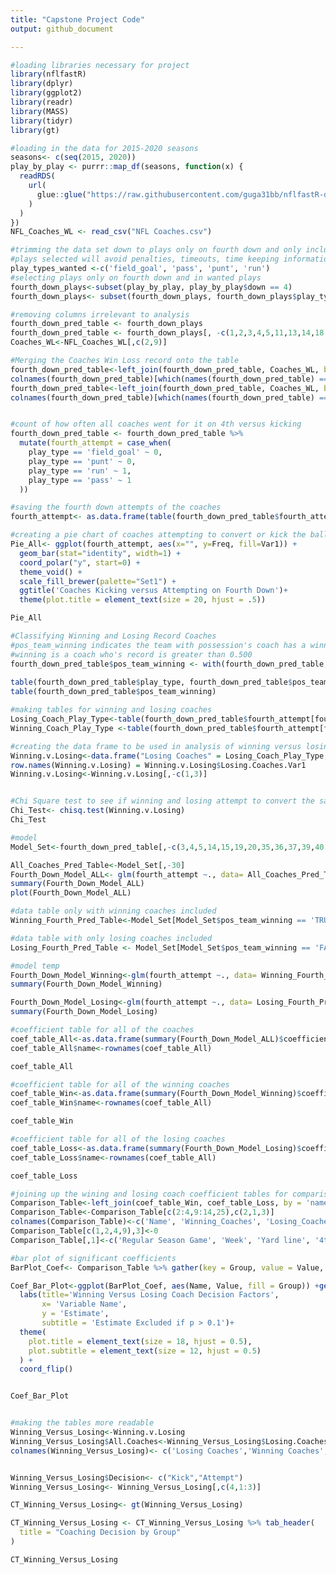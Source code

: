 ```yaml
---
title: "Capstone Project Code"
output: github_document

---
```


```r
#loading libraries necessary for project
library(nflfastR)
library(dplyr)
library(ggplot2)
library(readr)
library(MASS)
library(tidyr)
library(gt)

#loading in the data for 2015-2020 seasons 
seasons<- c(seq(2015, 2020))
play_by_play <- purrr::map_df(seasons, function(x) {
  readRDS(
    url(
      glue::glue("https://raw.githubusercontent.com/guga31bb/nflfastR-data/master/data/play_by_play_{x}.rds")
    )
  )
})
NFL_Coaches_WL <- read_csv("NFL Coaches.csv")

#trimming the data set down to plays only on fourth down and only include run, punt, pass, or field goal plays
#plays selected will avoid penalties, timeouts, time keeping information and other non relevant plays
play_types_wanted <-c('field_goal', 'pass', 'punt', 'run')
#selecting plays only on fourth down and in wanted plays
fourth_down_plays<-subset(play_by_play, play_by_play$down == 4)
fourth_down_plays<- subset(fourth_down_plays, fourth_down_plays$play_type %in% play_types_wanted)

#removing columns irrelevant to analysis
fourth_down_pred_table <- fourth_down_plays
fourth_down_pred_table <- fourth_down_plays[, -c(1,2,3,4,5,11,13,14,18,19,20, 22, 24, 25, 28, 31:48, 50:53, 56, 57, 61:63, 71:76, 81:92, 95:125, 128:154, 156:328, 330:333, 336:370)]
Coaches_WL<-NFL_Coaches_WL[,c(2,9)]

#Merging the Coaches Win Loss record onto the table
fourth_down_pred_table<-left_join(fourth_down_pred_table, Coaches_WL, by = c('home_coach' = "Coach"))
colnames(fourth_down_pred_table)[which(names(fourth_down_pred_table) == 'W-L%')] <- 'home_WL'
fourth_down_pred_table<-left_join(fourth_down_pred_table, Coaches_WL, by = c('away_coach' = "Coach"))
colnames(fourth_down_pred_table)[which(names(fourth_down_pred_table) == 'W-L%')] <- 'away_WL'


#count of how often all coaches went for it on 4th versus kicking
fourth_down_pred_table <- fourth_down_pred_table %>% 
  mutate(fourth_attempt = case_when(
    play_type == 'field_goal' ~ 0,
    play_type == 'punt' ~ 0,
    play_type == 'run' ~ 1,
    play_type == 'pass' ~ 1
  ))

#saving the fourth down attempts of the coaches
fourth_attempt<- as.data.frame(table(fourth_down_pred_table$fourth_attempt))

#creating a pie chart of coaches attempting to convert or kick the ball
Pie_All<- ggplot(fourth_attempt, aes(x="", y=Freq, fill=Var1)) +
  geom_bar(stat="identity", width=1) +
  coord_polar("y", start=0) +
  theme_void() +
  scale_fill_brewer(palette="Set1") +
  ggtitle('Coaches Kicking versus Attempting on Fourth Down')+
  theme(plot.title = element_text(size = 20, hjust = .5))

Pie_All

#Classifying Winning and Losing Record Coaches
#pos_team_winning indicates the team with possession's coach has a winning record
#winning is a coach who's record is greater than 0.500
fourth_down_pred_table$pos_team_winning <- with(fourth_down_pred_table, ifelse(posteam_type == 'home' & home_WL > 0.500, "TRUE", 
                                                                               ifelse(posteam_type == 'away' & away_WL > 0.500, "TRUE", "FALSE")))
table(fourth_down_pred_table$play_type, fourth_down_pred_table$pos_team_winning)
table(fourth_down_pred_table$pos_team_winning)

#making tables for winning and losing coaches
Losing_Coach_Play_Type<-table(fourth_down_pred_table$fourth_attempt[fourth_down_pred_table$pos_team_winning =='FALSE'])
Winning_Coach_Play_Type <-table(fourth_down_pred_table$fourth_attempt[fourth_down_pred_table$pos_team_winning =='TRUE'])

#creating the data frame to be used in analysis of winning versus losing coaches
Winning.v.Losing<-data.frame("Losing Coaches" = Losing_Coach_Play_Type, "Winning Coaches" = Winning_Coach_Play_Type)
row.names(Winning.v.Losing) = Winning.v.Losing$Losing.Coaches.Var1
Winning.v.Losing<-Winning.v.Losing[,-c(1,3)]


#Chi Square test to see if winning and losing attempt to convert the same frequency
Chi_Test<- chisq.test(Winning.v.Losing)
Chi_Test

#model 
Model_Set<-fourth_down_pred_table[,-c(3,4,5,14,15,19,20,35,36,37,39,40,41,42)]

All_Coaches_Pred_Table<-Model_Set[,-30]
Fourth_Down_Model_ALL<- glm(fourth_attempt ~., data= All_Coaches_Pred_Table, family = 'binomial')
summary(Fourth_Down_Model_ALL)
plot(Fourth_Down_Model_ALL)

#data table only with winning coaches included
Winning_Fourth_Pred_Table<-Model_Set[Model_Set$pos_team_winning == 'TRUE',-30]

#data table with only losing coaches included
Losing_Fourth_Pred_Table <- Model_Set[Model_Set$pos_team_winning == 'FALSE', -30]

#model temp 
Fourth_Down_Model_Winning<-glm(fourth_attempt ~., data= Winning_Fourth_Pred_Table, family = 'binomial')
summary(Fourth_Down_Model_Winning)

Fourth_Down_Model_Losing<-glm(fourth_attempt ~., data= Losing_Fourth_Pred_Table, family = 'binomial')
summary(Fourth_Down_Model_Losing)

#coefficient table for all of the coaches
coef_table_All<-as.data.frame(summary(Fourth_Down_Model_ALL)$coefficients[-27,1])
coef_table_All$name<-rownames(coef_table_All)

coef_table_All

#coefficient table for all of the winning coaches
coef_table_Win<-as.data.frame(summary(Fourth_Down_Model_Winning)$coefficients[,1])
coef_table_Win$name<-rownames(coef_table_All)

coef_table_Win

#coefficient table for all of the losing coaches
coef_table_Loss<-as.data.frame(summary(Fourth_Down_Model_Losing)$coefficients[,1])
coef_table_Loss$name<-rownames(coef_table_All)

coef_table_Loss

#joining up the wining and losing coach coefficient tables for comparison
Comparison_Table<-left_join(coef_table_Win, coef_table_Loss, by = 'name')
Comparison_Table<-Comparison_Table[c(2:4,9:14,25),c(2,1,3)]
colnames(Comparison_Table)<-c('Name', 'Winning_Coaches', 'Losing_Coaches')
Comparison_Table[c(1,2,4,9),3]<-0
Comparison_Table[,1]<-c('Regular Season Game', 'Week', 'Yard line', '4th and Goal', 'Yards to Go', 'Net Yards on Drive', 'Timeout', 'Pos Team Timeout Left', 'Def Team Timeouts Left', 'WP')

#bar plot of significant coefficients
BarPlot_Coef<- Comparison_Table %>% gather(key = Group, value = Value, 2:3)

Coef_Bar_Plot<-ggplot(BarPlot_Coef, aes(Name, Value, fill = Group)) +geom_col(position = 'dodge') + 
  labs(title='Winning Versus Losing Coach Decision Factors', 
       x= 'Variable Name',
       y = 'Estimate',
       subtitle = 'Estimate Excluded if p > 0.1')+
  theme(
    plot.title = element_text(size = 18, hjust = 0.5),
    plot.subtitle = element_text(size = 12, hjust = 0.5)
  ) +
  coord_flip()


Coef_Bar_Plot


#making the tables more readable
Winning_Versus_Losing<-Winning.v.Losing
Winning_Versus_Losing$All.Coaches<-Winning_Versus_Losing$Losing.Coaches.Freq+Winning_Versus_Losing$Winning.Coaches.Freq
colnames(Winning_Versus_Losing)<- c('Losing Coaches','Winning Coaches','All Coaches')


Winning_Versus_Losing$Decision<- c("Kick","Attempt")  
Winning_Versus_Losing<- Winning_Versus_Losing[,c(4,1:3)]

CT_Winning_Versus_Losing<- gt(Winning_Versus_Losing)

CT_Winning_Versus_Losing <- CT_Winning_Versus_Losing %>% tab_header(
  title = "Coaching Decision by Group"
)

CT_Winning_Versus_Losing




```

